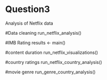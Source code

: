 # Question3

Analysis of Netflix data 



#Data cleaning 
run_netflix_analysis()

#IMB Rating 
results <- main()

#content duration 
run_netflix_visualizations()

#country ratings 
run_netflix_country_analysis()

#movie genre 
run_genre_country_analysis()
